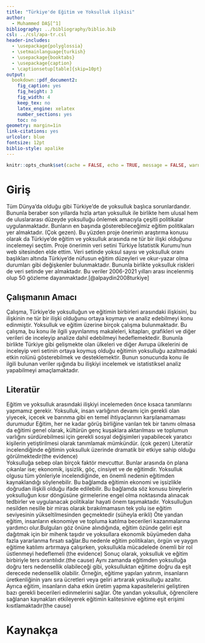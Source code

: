 ```yaml
---
title: "Türkiye'de Eğitim ve Yoksulluk ilşkisi"
author: 
  - Muhammed DAŞ[^1]
bibliography: ../bibliography/biblio.bib
csl: ../csl/apa-tr.csl
header-includes:
  - \usepackage{polyglossia}
  - \setmainlanguage{turkish}
  - \usepackage{booktabs}
  - \usepackage{caption} 
  - \captionsetup[table]{skip=10pt}
output:
  bookdown::pdf_document2:
    fig_caption: yes
    fig_height: 3
    fig_width: 4
    keep_tex: no
    latex_engine: xelatex
    number_sections: yes
    toc: no
geometry: margin=1in
link-citations: yes
urlcolor: blue
fontsize: 12pt
biblio-style: apalike
---
```

```r
knitr::opts_chunk$set(cache = FALSE, echo = TRUE, message = FALSE, warning = FALSE)
```

<!-- ======================================================================= -->
<!-- ============================== NOTLAR ================================= -->
<!-- ======================================================================= -->
[^1]: Öğrenci Numarası, [Github Repo](https://github.com/muhammedddas/aynen)



# Giriş
  Tüm Dünya’da olduğu gibi Türkiye’de de yoksulluk başlıca sorunlardandır. Bununla beraber son yıllarda hızla artan yoksulluk ile birlikte hem ulusal hem de uluslararası düzeyde yoksulluğu önlemek amacıyla çeşitli politikalar uygulanmaktadır. Bunların en başında gösterebileceğimiz eğitim politikaları yer almaktadır. (Çok gezen).  Bu yüzden proje önerimin araştırma konusu olarak da Türkiye’de eğitim ve yoksulluk arasında ne tür bir ilişki olduğunu incelemeyi seçtim. Proje önerimin veri setini Türkiye İstatistik Kurumu’nun web sitesinden elde ettim. Veri setinde yoksul sayısı ve yoksulluk oranı başlıkları altında Türkiye’de nüfusun eğitim düzeyleri ve okur-yazar olma durumları gibi değişkenler bulunmaktadır. Bununla birlikte yoksulluk riskleri de veri setinde yer almaktadır. Bu veriler 2006-2021 yılları arası incelenmiş olup 50 gözleme dayanmaktadır.[@alpaydin2008turkiye]
  
## Çalışmanın Amacı
   Çalışma, Türkiye’de yoksulluğun ve eğitimin birbirleri arasındaki ilişkisini, bu ilişkinin ne tür bir ilişki olduğunu ortaya koymayı ve analiz edebilmeyi konu edinmiştir.
   Yoksulluk ve eğitim üzerine birçok çalışma bulunmaktadır. Bu çalışma, bu konu ile ilgili yayınlanmış makaleleri, kitapları, grafikleri ve diğer verileri de inceleyip analize dahil edebilmeyi hedeflemektedir. Bununla birlikte Türkiye gibi gelişmekte olan ülkeleri ve diğer Avrupa ülkelerini de inceleyip veri setinin ortaya koymuş olduğu eğitimin yoksulluğu azaltmadaki etkin rolünü gösterebilmek ve desteklemektir. Bunun sonucunda konu ile ilgili bulunan veriler ışığında bu ilişkiyi incelemek ve istatistiksel analiz yapabilmeyi amaçlamaktadır.   


## Literatür 
   Eğitim ve yoksulluk arasındaki ilişkiyi incelemeden önce kısaca tanımlarını yapmamız gerekir. Yoksulluk,  insan varlığının devamı için gerekli olan yiyecek, içecek ve barınma gibi en temel ihtiyaçlarının karşılanamaması durumudur
Eğitim, her ne kadar görüş birliğine varılan tek bir tanımı olmasa da eğitimi genel olarak, kültürün genç kuşaklara aktarılması ve toplumun varlığını sürdürebilmesi için gerekli sosyal değişimleri yapabilecek yaratıcı kişilerin yetiştirilmesi olarak tanımlamak mümkündür. (çok gezen)
  Literatür incelendiğinde eğitimin yoksulluk üzerinde dramatik bir etkiye sahip olduğu görülmektedir(the evidence)     
Yoksulluğa sebep olan birçok faktör mevcuttur. Bunlar arasında ön plana çıkanlar ise; ekonomik, işsizlik, göç, cinsiyet ve de eğitimdir. Yoksulluk olgusu tüm yönleriyle incelendiğinde, en önemli nedenin eğitimden kaynaklandığı söylenebilir. Bu bağlamda eğitimin ekonomi ve işsizlikle doğrudan ilişkili olduğu ifade edilebilir.
Bu bağlamda söz konusu bireylerin yoksulluğun kısır döngüsüne girmelerine engel olma noktasında alınacak tedbirler ve uygulanacak politikalar hayati önem taşımaktadır. Yoksulluğun nesilden nesille bir miras olarak bırakılmamasın tek yolu ise eğitim seviyesinin yükseltilmesinden geçmektedir (süheyla erikli)
Öte yandan eğitim, insanların ekonomiye ve topluma katılma becerileri kazanmalarına yardımcı olur.Bulguları göz önüne alındığında, eğitim özünde geliri eşit dağıtmak için bir mihenk taşıdır ve yoksullara ekonomik büyümeden daha fazla yararlanma fırsatı sağlar.Bu nedenle eğitim politikaları, örgün ve yaygın eğitime katılımı artırmaya çalışırken, yoksullukla mücadelede önemli bir rol üstlenmeyi hedeflemeli (the evidence)
Sonuç olarak, yoksulluk ve eğitim birbiriyle ters orantılıdır.(the cause)
Aynı zamanda eğitimden yoksulluğa doğru ters nedensellik olabileceği gibi, yoksulluktan eğitime doğru da eşit derecede nedensellik olabilir. Örneğin, eğitime yapılan yatırım, insanların üretkenliğinin yanı sıra ücretleri veya geliri artırarak yoksulluğu azaltır. Ayrıca eğitim, insanların daha etkin üretim yapma kapasitelerini geliştiren bazı gerekli becerileri edinmelerini sağlar. Öte yandan yoksulluk, öğrencilere sağlanan kaynakları etkileyerek eğitimin kalitesinive eğitime eşit erişimi kısıtlamaktadır(the cause)


\newpage
# Kaynakça {#references}
<div id="refs"></div>

